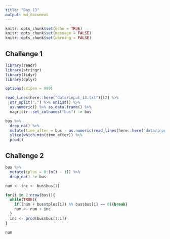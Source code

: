 ```yaml
---
title: "Day 13"
output: md_document
---
```


```r
knitr::opts_chunk$set(echo = TRUE)
knitr::opts_chunk$set(message = FALSE)
knitr::opts_chunk$set(warning = FALSE)
```

## Challenge 1

```r
library(readr)
library(stringr)
library(tidyr)
library(dplyr)

options(scipen = 999)
```

```r
read_lines(here::here("data/input_13.txt"))[2] %>% 
  str_split(",") %>% unlist() %>% 
  as.numeric() %>% as.data.frame() %>% 
  magrittr::set_colnames("bus") -> bus

bus %>% 
  drop_na() %>% 
  mutate(time_after = bus - as.numeric(read_lines(here::here("data/input_13.txt"))[1]) %% bus) %>% 
  slice(which.min(time_after)) %>% 
  prod()
```

## Challenge 2

```r
bus %>% 
  mutate(tplus = 0:(n() - 1)) %>% 
  drop_na() -> bus

num <- inc <- bus$bus[1]

for(i in 2:nrow(bus)){
  while(TRUE){
    if((num + bus$tplus[i]) %% bus$bus[i] == 0){break}
    num <- num + inc
  }
  inc <- prod(bus$bus[1:i])
}

num
```

